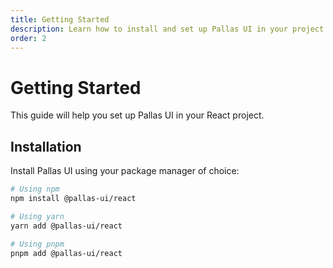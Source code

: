 ```yaml
---
title: Getting Started
description: Learn how to install and set up Pallas UI in your project
order: 2
---
```


# Getting Started

This guide will help you set up Pallas UI in your React project.

## Installation

Install Pallas UI using your package manager of choice:

```bash
# Using npm
npm install @pallas-ui/react

# Using yarn
yarn add @pallas-ui/react

# Using pnpm
pnpm add @pallas-ui/react
```